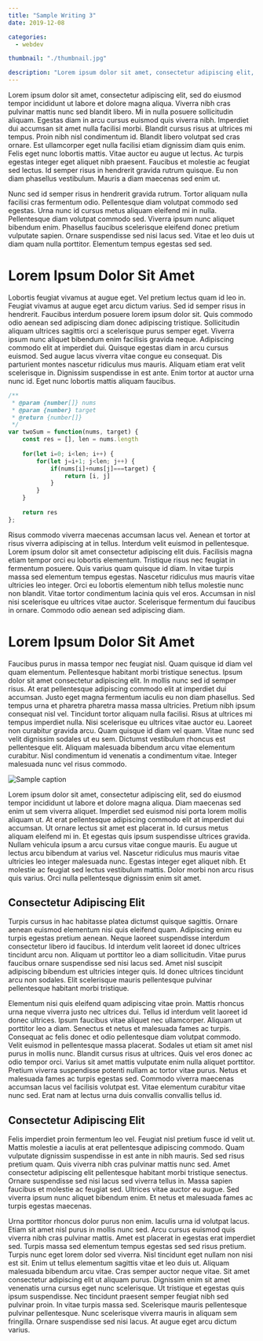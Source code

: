 ```yaml
---
title: "Sample Writing 3"
date: 2019-12-08

categories:
  - webdev

thumbnail: "./thumbnail.jpg"

description: "Lorem ipsum dolor sit amet, consectetur adipiscing elit, sed do eiusmod tempor incididunt ut labore et dolore magna aliqua."
---
```


Lorem ipsum dolor sit amet, consectetur adipiscing elit, sed do eiusmod tempor incididunt ut labore et dolore magna aliqua. Viverra nibh cras pulvinar mattis nunc sed blandit libero. Mi in nulla posuere sollicitudin aliquam. Egestas diam in arcu cursus euismod quis viverra nibh. Imperdiet dui accumsan sit amet nulla facilisi morbi. Blandit cursus risus at ultrices mi tempus. Proin nibh nisl condimentum id. Blandit libero volutpat sed cras ornare. Est ullamcorper eget nulla facilisi etiam dignissim diam quis enim. Felis eget nunc lobortis mattis. Vitae auctor eu augue ut lectus. Ac turpis egestas integer eget aliquet nibh praesent. Faucibus et molestie ac feugiat sed lectus. Id semper risus in hendrerit gravida rutrum quisque. Eu non diam phasellus vestibulum. Mauris a diam maecenas sed enim ut.

Nunc sed id semper risus in hendrerit gravida rutrum. Tortor aliquam nulla facilisi cras fermentum odio. Pellentesque diam volutpat commodo sed egestas. Urna nunc id cursus metus aliquam eleifend mi in nulla. Pellentesque diam volutpat commodo sed. Viverra ipsum nunc aliquet bibendum enim. Phasellus faucibus scelerisque eleifend donec pretium vulputate sapien. Ornare suspendisse sed nisi lacus sed. Vitae et leo duis ut diam quam nulla porttitor. Elementum tempus egestas sed sed.

# Lorem Ipsum Dolor Sit Amet

Lobortis feugiat vivamus at augue eget. Vel pretium lectus quam id leo in. Feugiat vivamus at augue eget arcu dictum varius. Sed id semper risus in hendrerit. Faucibus interdum posuere lorem ipsum dolor sit. Quis commodo odio aenean sed adipiscing diam donec adipiscing tristique. Sollicitudin aliquam ultrices sagittis orci a scelerisque purus semper eget. Viverra ipsum nunc aliquet bibendum enim facilisis gravida neque. Adipiscing commodo elit at imperdiet dui. Quisque egestas diam in arcu cursus euismod. Sed augue lacus viverra vitae congue eu consequat. Dis parturient montes nascetur ridiculus mus mauris. Aliquam etiam erat velit scelerisque in. Dignissim suspendisse in est ante. Enim tortor at auctor urna nunc id. Eget nunc lobortis mattis aliquam faucibus.

```javascript
/**
 * @param {number[]} nums
 * @param {number} target
 * @return {number[]}
 */
var twoSum = function(nums, target) {
    const res = [], len = nums.length
    
    for(let i=0; i<len; i++) {
        for(let j=i+1; j<len; j++) {
            if(nums[i]+nums[j]===target) {
                return [i, j]
            }
        }
    }
    
    return res
};
```

Risus commodo viverra maecenas accumsan lacus vel. Aenean et tortor at risus viverra adipiscing at in tellus. Interdum velit euismod in pellentesque. Lorem ipsum dolor sit amet consectetur adipiscing elit duis. Facilisis magna etiam tempor orci eu lobortis elementum. Tristique risus nec feugiat in fermentum posuere. Quis varius quam quisque id diam. In vitae turpis massa sed elementum tempus egestas. Nascetur ridiculus mus mauris vitae ultricies leo integer. Orci eu lobortis elementum nibh tellus molestie nunc non blandit. Vitae tortor condimentum lacinia quis vel eros. Accumsan in nisl nisi scelerisque eu ultrices vitae auctor. Scelerisque fermentum dui faucibus in ornare. Commodo odio aenean sed adipiscing diam.

# Lorem Ipsum Dolor Sit Amet

Faucibus purus in massa tempor nec feugiat nisl. Quam quisque id diam vel quam elementum. Pellentesque habitant morbi tristique senectus. Ipsum dolor sit amet consectetur adipiscing elit. In mollis nunc sed id semper risus. At erat pellentesque adipiscing commodo elit at imperdiet dui accumsan. Justo eget magna fermentum iaculis eu non diam phasellus. Sed tempus urna et pharetra pharetra massa massa ultricies. Pretium nibh ipsum consequat nisl vel. Tincidunt tortor aliquam nulla facilisi. Risus at ultrices mi tempus imperdiet nulla. Nisi scelerisque eu ultrices vitae auctor eu. Laoreet non curabitur gravida arcu. Quam quisque id diam vel quam. Vitae nunc sed velit dignissim sodales ut eu sem. Dictumst vestibulum rhoncus est pellentesque elit. Aliquam malesuada bibendum arcu vitae elementum curabitur. Nisl condimentum id venenatis a condimentum vitae. Integer malesuada nunc vel risus commodo.

![Sample caption](./screenshot.jpg)

Lorem ipsum dolor sit amet, consectetur adipiscing elit, sed do eiusmod tempor incididunt ut labore et dolore magna aliqua. Diam maecenas sed enim ut sem viverra aliquet. Imperdiet sed euismod nisi porta lorem mollis aliquam ut. At erat pellentesque adipiscing commodo elit at imperdiet dui accumsan. Ut ornare lectus sit amet est placerat in. Id cursus metus aliquam eleifend mi in. Et egestas quis ipsum suspendisse ultrices gravida. Nullam vehicula ipsum a arcu cursus vitae congue mauris. Eu augue ut lectus arcu bibendum at varius vel. Nascetur ridiculus mus mauris vitae ultricies leo integer malesuada nunc. Egestas integer eget aliquet nibh. Et molestie ac feugiat sed lectus vestibulum mattis. Dolor morbi non arcu risus quis varius. Orci nulla pellentesque dignissim enim sit amet.

## Consectetur Adipiscing Elit

Turpis cursus in hac habitasse platea dictumst quisque sagittis. Ornare aenean euismod elementum nisi quis eleifend quam. Adipiscing enim eu turpis egestas pretium aenean. Neque laoreet suspendisse interdum consectetur libero id faucibus. Id interdum velit laoreet id donec ultrices tincidunt arcu non. Aliquam ut porttitor leo a diam sollicitudin. Vitae purus faucibus ornare suspendisse sed nisi lacus sed. Amet nisl suscipit adipiscing bibendum est ultricies integer quis. Id donec ultrices tincidunt arcu non sodales. Elit scelerisque mauris pellentesque pulvinar pellentesque habitant morbi tristique.

Elementum nisi quis eleifend quam adipiscing vitae proin. Mattis rhoncus urna neque viverra justo nec ultrices dui. Tellus id interdum velit laoreet id donec ultrices. Ipsum faucibus vitae aliquet nec ullamcorper. Aliquam ut porttitor leo a diam. Senectus et netus et malesuada fames ac turpis. Consequat ac felis donec et odio pellentesque diam volutpat commodo. Velit euismod in pellentesque massa placerat. Sodales ut etiam sit amet nisl purus in mollis nunc. Blandit cursus risus at ultrices. Quis vel eros donec ac odio tempor orci. Varius sit amet mattis vulputate enim nulla aliquet porttitor. Pretium viverra suspendisse potenti nullam ac tortor vitae purus. Netus et malesuada fames ac turpis egestas sed. Commodo viverra maecenas accumsan lacus vel facilisis volutpat est. Vitae elementum curabitur vitae nunc sed. Erat nam at lectus urna duis convallis convallis tellus id.

## Consectetur Adipiscing Elit

Felis imperdiet proin fermentum leo vel. Feugiat nisl pretium fusce id velit ut. Mattis molestie a iaculis at erat pellentesque adipiscing commodo. Quam vulputate dignissim suspendisse in est ante in nibh mauris. Sed sed risus pretium quam. Quis viverra nibh cras pulvinar mattis nunc sed. Amet consectetur adipiscing elit pellentesque habitant morbi tristique senectus. Ornare suspendisse sed nisi lacus sed viverra tellus in. Massa sapien faucibus et molestie ac feugiat sed. Ultrices vitae auctor eu augue. Sed viverra ipsum nunc aliquet bibendum enim. Et netus et malesuada fames ac turpis egestas maecenas.

Urna porttitor rhoncus dolor purus non enim. Iaculis urna id volutpat lacus. Etiam sit amet nisl purus in mollis nunc sed. Arcu cursus euismod quis viverra nibh cras pulvinar mattis. Amet est placerat in egestas erat imperdiet sed. Turpis massa sed elementum tempus egestas sed sed risus pretium. Turpis nunc eget lorem dolor sed viverra. Nisl tincidunt eget nullam non nisi est sit. Enim ut tellus elementum sagittis vitae et leo duis ut. Aliquam malesuada bibendum arcu vitae. Cras semper auctor neque vitae. Sit amet consectetur adipiscing elit ut aliquam purus. Dignissim enim sit amet venenatis urna cursus eget nunc scelerisque. Ut tristique et egestas quis ipsum suspendisse. Nec tincidunt praesent semper feugiat nibh sed pulvinar proin. In vitae turpis massa sed. Scelerisque mauris pellentesque pulvinar pellentesque. Nunc scelerisque viverra mauris in aliquam sem fringilla. Ornare suspendisse sed nisi lacus. At augue eget arcu dictum varius.